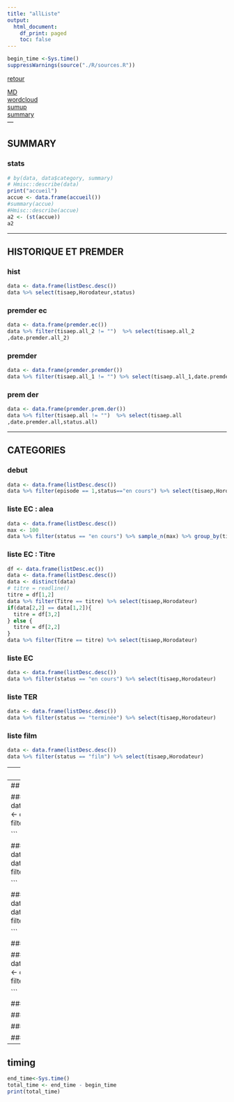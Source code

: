 ```yaml
---
title: "allListe"
output:
  html_document:
    df_print: paged
    toc: false
---
```


```r
begin_time <-Sys.time()
suppressWarnings(source("./R/sources.R"))

```


[retour](./../index.html)  

<!-- -->
[MD](./allListe.Rmd)  
[wordcloud](./wordcloud.html)  
[sumup](./sumup.html)  
[summary](./summary.html)  
---

## SUMMARY

### stats
```r
# by(data, data$category, summary)
# Hmisc::describe(data)
print("accueil")
accue <- data.frame(accueil())
#summary(accue)
#Hmisc::describe(accue)
a2 <- (st(accue))
a2
```

---

## HISTORIQUE ET PREMDER

### hist
```r
data <- data.frame(listDesc.desc())
data %>% select(tisaep,Horodateur,status)
```

### premder ec
```r
data <- data.frame(premder.ec())
data %>% filter(tisaep.all_2 != "")  %>% select(tisaep.all_2
,date.premder.all_2) 
```

### premder
```r
data <- data.frame(premder.premder())
data %>% filter(tisaep.all_1 != "") %>% select(tisaep.all_1,date.premder.all_1,status.all_1) 
```

### prem der
```r
data <- data.frame(premder.prem.der())
data %>% filter(tisaep.all != "")  %>% select(tisaep.all
,date.premder.all,status.all) 
```

---

## CATEGORIES

### debut
```r
data <- data.frame(listDesc.desc())
data %>% filter(episode == 1,status=="en cours") %>% select(tisaep,Horodateur,descr.img) 

```

### liste EC : alea
```r

data <- data.frame(listDesc.desc())
max <- 100
data %>% filter(status == "en cours") %>% sample_n(max) %>% group_by(tisa) %>% summarise(pc = n()) %>% arrange(desc(pc)) %>% filter(pc >= 3)
```

### liste EC : Titre
```r
df <- data.frame(listDesc.ec())
data <- data.frame(listDesc.desc())
data <- distinct(data)
# titre = readline()
titre = df[1,2]
data %>% filter(Titre == titre) %>% select(tisaep,Horodateur) 
if(data[2,2] == data[1,2]){
  titre = df[3,2]
} else {
  titre = df[2,2]
}
data %>% filter(Titre == titre) %>% select(tisaep,Horodateur) 
```

### liste EC
```r
data <- data.frame(listDesc.desc())
data %>% filter(status == "en cours") %>% select(tisaep,Horodateur) 
```

### liste TER
```r
data <- data.frame(listDesc.desc())
data %>% filter(status == "terminée") %>% select(tisaep,Horodateur) 
```

### liste film
```r
data <- data.frame(listDesc.desc())
data %>% filter(status == "film") %>% select(tisaep,Horodateur) 
```

---
## NB

### nb
```r
data <- data.frame(aListes())

# df <- data.frame(cbind(data$titre,data$nbDeLignes,data$titre_1,data$nbPage))
# df[1:50,]

data %>% filter(titre != "")  %>% select(titre,nbDeLignes) 
data %>% filter(titre_1 != "")  %>% select(titre_1,nbPage) 
```

### nb (large)
```r
data <- data.frame(aListes())
        data %>% filter(titre_1 != "") %>% mutate(sum=nbDeLignes+nbPage) %>% rename("nb"=nbDeLignes,"nbBis"=nbPage) %>% select(titre,nb,titre_1,nbBis,sum)
```

---
## COPIE BY SCRIPT

### copy
```r
data <- data.frame(aCopyAll())
        data <- data[2:2]
        data %>% filter(tout != "")
    
```

### conclu
```r
   data <- data.frame(aTestConclu())
        data <- data[2:4]
        data %>% filter(conclucompi.... != "")
    
```

### conclubis
```r
data <- data.frame(aTestConcluBis())
        data <- data[2:4]
        data %>% filter(conclucompibis.... != "")
    
```

### sem
```r
data <- data.frame(copy.sem())
        data <- data[2:5]
        data %>% filter(resumesem.... != "")
```

### mois
```r
data <- data.frame(copy.mois())
        data <- data[2:5]
        data %>% filter(resumemois.... != "")
    
```

### max
```r
data <- data.frame(aTestMax())
        data <- data[2:4]
        data %>% filter(max.... != "")
```

### eff
```r
data <- data.frame(aEff())
        data <- data[2:4]
        data %>% filter(eff.... != "")
```

### pageappres
```r
data <- data.frame(pageappres())
        data <- data[1:16]
        data %>% filter(date != "") 
```

### pageappres suppr
```r
data <- data.frame(pageappressup())
        data <- data[1:16]
        data %>% filter(date != "") 
```

---

## timing 
```r
end_time<-Sys.time()
total_time <- end_time - begin_time
print(total_time)
```
